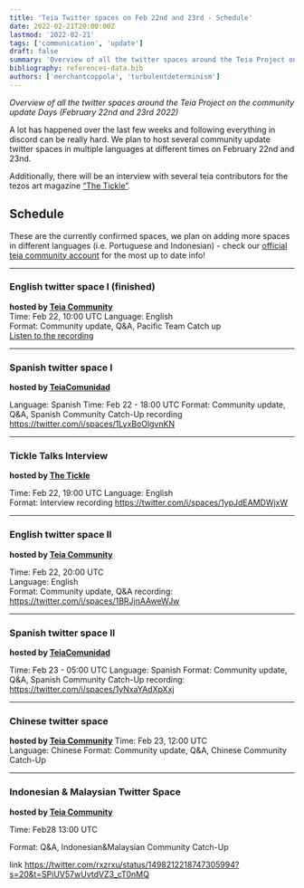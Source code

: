 ```yaml
---
title: 'Teia Twitter spaces on Feb 22nd and 23rd - Schedule'
date: 2022-02-21T20:00:00Z
lastmod: '2022-02-21'
tags: ['communication', 'update']
draft: false
summary: 'Overview of all the twitter spaces around the Teia Project on the community update Days (February 22nd and 23rd 2022)'
bibliography: references-data.bib
authors: ['merchantcoppola', 'turbulentdeterminism']
---
```

_Overview of all the twitter spaces around the Teia Project on the community update Days (February 22nd and 23rd 2022)_


A lot has happened over the last few weeks and following everything in discord can be really hard. We plan to host several community update twitter spaces in multiple languages at different times on February 22nd and 23nd.    

Additionally, there will be an interview with several teia contributors for the tezos art magazine [“The Tickle”](https://twitter.com/InWarhol).  

## Schedule
These are the currently confirmed spaces, we plan on adding more spaces in different languages (i.e. Portuguese and Indonesian) - check our [official teia community account](https://twitter.com/TeiaCommunity) for the most up to date info!  
***  
### English twitter space I (finished)
**hosted by [Teia Community](https://twitter.com/TeiaCommunity)**  
Time: Feb 22, 10:00 UTC
Language: English    
Format: Community update, Q&A, Pacific Team Catch up  
[Listen to the recording](https://twitter.com/i/spaces/1lDGLLmqdMoGm)  
***
### Spanish twitter space I 
**hosted by [TeiaComunidad](https://twitter.com/TeiaComunidad)**

Language: Spanish
Time: Feb 22 - 18:00 UTC
Format: Community update, Q&A, Spanish Community Catch-Up
recording https://twitter.com/i/spaces/1LyxBoOlgvnKN
***
### Tickle Talks Interview 
**hosted by [The Tickle](https://twitter.com/InWarhol)** 

Time: Feb 22, 19:00 UTC
Language: English  
Format: Interview
recording https://twitter.com/i/spaces/1ypJdEAMDWjxW 
***
### English twitter space II
**hosted by [Teia Community](https://twitter.com/TeiaCommunity)** 

Time: Feb 22, 20:00 UTC  
Language: English  
Format: Community update, Q&A 
recording: https://twitter.com/i/spaces/1BRJjnAAweWJw
***
### Spanish twitter space II 
**hosted by [TeiaComunidad](https://twitter.com/TeiaComunidad)**

Time: Feb 23 - 05:00 UTC
Language: Spanish
Format: Community update, Q&A, Spanish Community Catch-Up
recording: https://twitter.com/i/spaces/1yNxaYAdXpXxj
***
### Chinese twitter space 
**hosted by [Teia Community](https://twitter.com/TeiaCommunity)**
Time: Feb 23, 12:00 UTC  
Language: Chinese
Format: Community update, Q&A, Chinese Community Catch-Up

***
### Indonesian & Malaysian Twitter Space 

**hosted by [Teia Community](https://twitter.com/rxzrxu)**

Time: Feb28 13:00 UTC 

Format: Q&A, Indonesian&Malaysian Community Catch-Up

link https://twitter.com/rxzrxu/status/1498212218747305994?s=20&t=SPiUV57wUvtdVZ3_cT0nMQ
